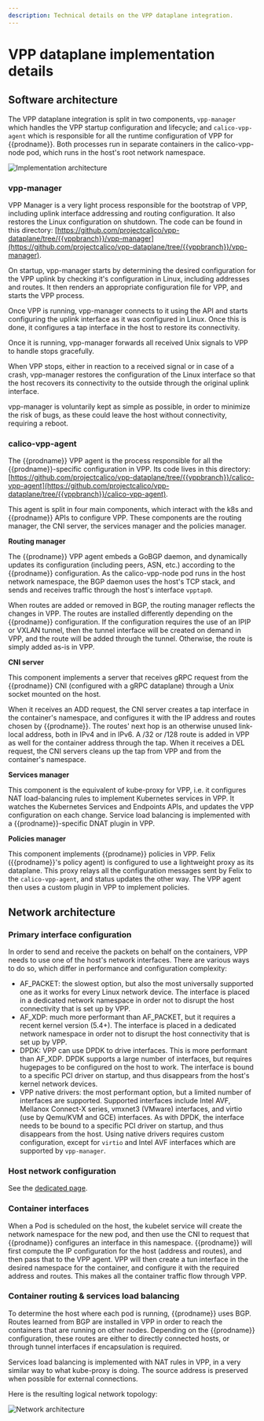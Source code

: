 ```yaml
---
description: Technical details on the VPP dataplane integration.
---
```


# VPP dataplane implementation details

## Software architecture

The VPP dataplane integration is split in two components, `vpp-manager` which handles the VPP startup configuration and lifecycle; and `calico-vpp-agent` which is responsible for all the runtime configuration of VPP for {{prodname}}. Both processes run in separate containers in the calico-vpp-node pod, which runs in the host's root network namespace.

![Implementation architecture](/img/calico/3.25/vpp-soft-arch.svg)

### vpp-manager

VPP Manager is a very light process responsible for the bootstrap of VPP, including uplink interface addressing and routing configuration. It also restores the Linux configuration on shutdown. The code can be found in this directory: [https://github.com/projectcalico/vpp-dataplane/tree/{{vppbranch}}/vpp-manager](https://github.com/projectcalico/vpp-dataplane/tree/{{vppbranch}}/vpp-manager).

On startup, vpp-manager starts by determining the desired configuration for the VPP uplink by checking it's configuration in Linux, including addresses and routes. It then renders an appropriate configuration file for VPP, and starts the VPP process.

Once VPP is running, vpp-manager connects to it using the API and starts configuring the uplink interface as it was configured in Linux. Once this is done, it configures a tap interface in the host to restore its connectivity.

Once it is running, vpp-manager forwards all received Unix signals to VPP to handle stops gracefully.

When VPP stops, either in reaction to a received signal or in case of a crash, vpp-manager restores the configuration of the Linux interface so that the host recovers its connectivity to the outside through the original uplink interface.

vpp-manager is voluntarily kept as simple as possible, in order to minimize the risk of bugs, as these could leave the host without connectivity, requiring a reboot.

### calico-vpp-agent

The {{prodname}} VPP agent is the process responsible for all the {{prodname}}-specific configuration in VPP. Its code lives in this directory: [https://github.com/projectcalico/vpp-dataplane/tree/{{vppbranch}}/calico-vpp-agent](https://github.com/projectcalico/vpp-dataplane/tree/{{vppbranch}}/calico-vpp-agent).

This agent is split in four main components, which interact with the k8s and {{prodname}} APIs to configure VPP. These components are the routing manager, the CNI server, the services manager and the policies manager.

**Routing manager**

The {{prodname}} VPP agent embeds a GoBGP daemon, and dynamically updates its configuration (including peers, ASN, etc.) according to the {{prodname}} configuration. As the calico-vpp-node pod runs in the host network namespace, the BGP daemon uses the host's TCP stack, and sends and receives traffic through the host's interface `vpptap0`.

When routes are added or removed in BGP, the routing manager reflects the changes in VPP. The routes are installed differently depending on the {{prodname}} configuration. If the configuration requires the use of an IPIP or VXLAN tunnel, then the tunnel interface will be created on demand in VPP, and the route will be added through the tunnel. Otherwise, the route is simply added as-is in VPP.

**CNI server**

This component implements a server that receives gRPC request from the {{prodname}} CNI (configured with a gRPC dataplane) through a Unix socket mounted on the host.

When it receives an ADD request, the CNI server creates a tap interface in the container's namespace, and configures it with the IP address and routes chosen by {{prodname}}. The routes' next hop is an otherwise unused link-local address, both in IPv4 and in IPv6. A /32 or /128 route is added in VPP as well for the container address through the tap. When it receives a DEL request, the CNI servers cleans up the tap from VPP and from the container's namespace.

**Services manager**

This component is the equivalent of kube-proxy for VPP, i.e. it configures NAT load-balancing rules to implement Kubernetes services in VPP. It watches the Kubernetes Services and Endpoints APIs, and updates the VPP configuration on each change. Service load balancing is implemented with a {{prodname}}-specific DNAT plugin in VPP.

**Policies manager**

This component implements {{prodname}} policies in VPP. Felix ({{prodname}}'s policy agent) is configured to use a lightweight proxy as its dataplane. This proxy relays all the configuration messages sent by Felix to the `calico-vpp-agent`, and status updates the other way. The VPP agent then uses a custom plugin in VPP to implement policies.

## Network architecture

### Primary interface configuration

In order to send and receive the packets on behalf on the containers, VPP needs to use one of the host's network interfaces. There are various ways to do so, which differ in performance and configuration complexity:

- AF_PACKET: the slowest option, but also the most universally supported one as it works for every Linux network device. The interface is placed in a dedicated network namespace in order not to disrupt the host connectivity that is set up by VPP.
- AF_XDP: much more performant than AF_PACKET, but it requires a recent kernel version (5.4+). The interface is placed in a dedicated network namespace in order not to disrupt the host connectivity that is set up by VPP.
- DPDK: VPP can use DPDK to drive interfaces. This is more performant than AF_XDP. DPDK supports a large number of interfaces, but requires hugepages to be configured on the host to work. The interface is bound to a specific PCI driver on startup, and thus disappears from the host's kernel network devices.
- VPP native drivers: the most performant option, but a limited number of interfaces are supported. Supported interfaces include Intel AVF, Mellanox Connect-X series, vmxnet3 (VMware) interfaces, and virtio (use by Qemu/KVM and GCE) interfaces. As with DPDK, the interface needs to be bound to a specific PCI driver on startup, and thus disappears from the host. Using native drivers requires custom configuration, except for `virtio` and Intel AVF interfaces which are supported by `vpp-manager`.

### Host network configuration

See the [dedicated page](host-network.mdx).

### Container interfaces

When a Pod is scheduled on the host, the kubelet service will create the network namespace for the new pod, and then use the CNI to request that {{prodname}} configures an interface in this namespace. {{prodname}} will first compute the IP configuration for the host (address and routes), and then pass that to the VPP agent. VPP will then create a tun interface in the desired namespace for the container, and configure it with the required address and routes. This makes all the container traffic flow through VPP.

### Container routing & services load balancing

To determine the host where each pod is running, {{prodname}} uses BGP. Routes learned from BGP are installed in VPP in order to reach the containers that are running on other nodes. Depending on the {{prodname}} configuration, these routes are either to directly connected hosts, or through tunnel interfaces if encapsulation is required.

Services load balancing is implemented with NAT rules in VPP, in a very similar way to what kube-proxy is doing. The source address is preserved when possible for external connections.

Here is the resulting logical network topology:

![Network architecture](/img/calico/3.25/vpp-net-arch.svg)
